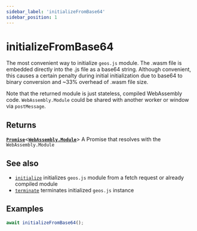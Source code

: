 ```yaml
---
sidebar_label: 'initializeFromBase64'
sidebar_position: 1
---
```


# initializeFromBase64

The most convenient way to initialize `geos.js` module.
The .wasm file is embedded directly into the .js file as a base64 string.
Although convenient, this causes a certain penalty during initial initialization
due to base64 to binary conversion and ~33% overhead of .wasm file size.

Note that the returned module is just stateless, compiled WebAssembly code.
`WebAssembly.Module` could be shared with another worker or window via `postMessage`.

## Returns

[**`Promise`**](https://developer.mozilla.org/en-US/docs/Web/JavaScript/Reference/Global_Objects/Promise)\<[**`WebAssembly.Module`**](https://developer.mozilla.org/en-US/docs/WebAssembly/Reference/JavaScript_interface/Module)\> A Promise that resolves with the `WebAssembly.Module`

## See also

- [`initialize`](initialize.mdx) initializes `geos.js` module from a fetch request
or already compiled module
- [`terminate`](terminate.mdx) terminates initialized `geos.js` instance

## Examples

```js title="in any environment"
await initializeFromBase64();
```
